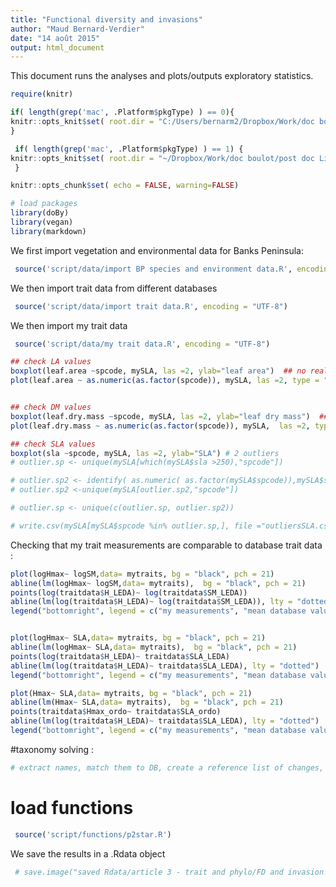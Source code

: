```yaml
---
title: "Functional diversity and invasions"
author: "Maud Bernard-Verdier"
date: "14 août 2015"
output: html_document
---
```


This document runs the analyses and plots/outputs exploratory statistics.

```r
require(knitr)

if( length(grep('mac', .Platform$pkgType) ) == 0){
knitr::opts_knit$set( root.dir = "C:/Users/bernarm2/Dropbox/Work/doc boulot/post doc Lincoln/R_alienimpactBP")
}

 if( length(grep('mac', .Platform$pkgType) ) == 1) {
knitr::opts_knit$set( root.dir = "~/Dropbox/Work/doc boulot/post doc Lincoln/R_alienimpactBP")
 }

knitr::opts_chunk$set( echo = FALSE, warning=FALSE)

# load packages
library(doBy)
library(vegan)
library(markdown)
```

We first import vegetation and environmental data for Banks Peninsula:
``` r
 source('script/data/import BP species and environment data.R', encoding = "UTF-8")
```

We then import trait data from different databases
``` r
 source('script/data/import trait data.R', encoding = "UTF-8")

```

We then import my trait data
``` r
 source('script/data/my trait data.R', encoding = "UTF-8")
```


``` r
## check LA values
boxplot(leaf.area ~spcode, mySLA, las =2, ylab="leaf area")  ## no real outliers in leaf area
plot(leaf.area ~ as.numeric(as.factor(spcode)), mySLA, las =2, type = "p", log ="y")  # perhaps 


## check DM values
boxplot(leaf.dry.mass ~spcode, mySLA, las =2, ylab="leaf dry mass")  ## no real outliers in leaf area
plot(leaf.dry.mass ~ as.numeric(as.factor(spcode)), mySLA,  las =2, type = "p", log ="y")  

## check SLA values
boxplot(sla ~spcode, mySLA, las =2, ylab="SLA") # 2 outliers
# outlier.sp <- unique(mySLA[which(mySLA$sla >250),"spcode"])

# outlier.sp2 <- identify( as.numeric( as.factor(mySLA$spcode)),mySLA$sla )
# outlier.sp2 <-unique(mySLA[outlier.sp2,"spcode"])

# outlier.sp <- unique(c(outlier.sp, outlier.sp2))

# write.csv(mySLA[mySLA$spcode %in% outlier.sp,], file ="outliersSLA.csv")
```
 
 Checking that my trait measurements are comparable to database trait data :
```r
plot(logHmax~ logSM,data= mytraits, bg = "black", pch = 21)
abline(lm(logHmax~ logSM,data= mytraits),  bg = "black", pch = 21)
points(log(traitdata$H_LEDA)~ log(traitdata$SM_LEDA))
abline(lm(log(traitdata$H_LEDA)~ log(traitdata$SM_LEDA)), lty = "dotted")
legend("bottomright", legend = c("my measurements", "mean database values"), pch=c(21, 21), pt.bg = c("black", "white"))


plot(logHmax~ SLA,data= mytraits, bg = "black", pch = 21)
abline(lm(logHmax~ SLA,data= mytraits),  bg = "black", pch = 21)
points(log(traitdata$H_LEDA)~ traitdata$SLA_LEDA)
abline(lm(log(traitdata$H_LEDA)~ traitdata$SLA_LEDA), lty = "dotted")
legend("bottomright", legend = c("my measurements", "mean database values"), pch=c(21, 21), pt.bg = c("black", "white"))

plot(Hmax~ SLA,data= mytraits, bg = "black", pch = 21)
abline(lm(Hmax~ SLA,data= mytraits),  bg = "black", pch = 21)
points(traitdata$Hmax_ordo~ traitdata$SLA_ordo)
abline(lm(log(traitdata$H_LEDA)~ traitdata$SLA_LEDA), lty = "dotted")
legend("bottomright", legend = c("my measurements", "mean database values"), pch=c(21, 21), pt.bg = c("black", "white"))


```

#taxonomy solving :
```r
# extract names, match them to DB, create a reference list of changes, update initial DB

```


# load functions

```r
 source('script/functions/p2star.R')
```

 We save the results in a .Rdata object
```r
 # save.image("saved Rdata/article 3 - trait and phylo/FD and invasion.Rdata")

```

